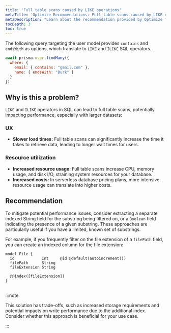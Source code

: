 ```yaml
---
title: 'Full table scans caused by LIKE operations'
metaTitle: 'Optimize Recommendations: Full table scans caused by LIKE operations'
metaDescription: "Learn about the recommendation provided by Optimize for full table scans caused by Like operations."
tocDepth: 3
toc: true
---
```


The following query targeting the user model provides `contains` and `endsWith` as options, which translate to `LIKE` and `ILIKE` SQL operators.

```jsx
await prisma.user.findMany({ 
  where: { 
    email: { contains: "gmail.com" }, 
    name: { endsWith: "Burk" } 
  } 
})
```

## Why is this a problem?

`LIKE` and `ILIKE` operators in SQL can lead to full table scans, potentially impacting performance, especially with larger datasets:

### UX

- **Slower load times:** Full table scans can significantly increase the time it takes to retrieve data, leading to longer wait times for users.

### Resource utilization

- **Increased resource usage:** Full table scans increase CPU, memory usage, and disk I/O, straining system resources for your database.
- **Increased costs:** In serverless database pricing plans, more intensive resource usage can translate into higher costs.

## Recommendation

To mitigate potential performance issues, consider extracting a separate indexed String field for the substring being filtered on, or a `Boolean` field indicating the presence of a given substring. These approaches are particularly useful if you have a limited, known set of substrings.

For example, if you frequently filter on the file extension of a `filePath` field, you can create an indexed column for the file extension:

```prisma file=schema.prisma
model File {
  id            Int     @id @default(autoincrement())
  filePath      String
  fileExtension String

  @@index([fileExtension])
}
```
<br />
:::note

This solution has trade-offs, such as increased storage requirements and potential impacts on write performance due to the additional index. Consider whether this approach is beneficial for your use case.

:::